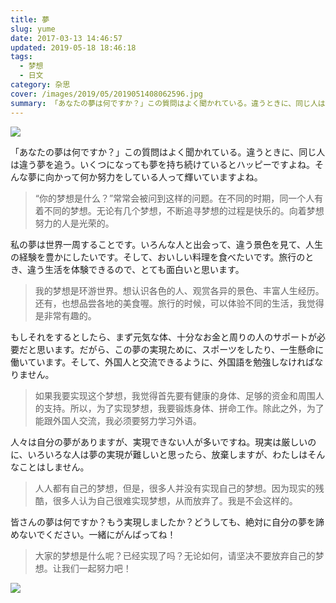 ```yaml
---
title: 夢
slug: yume
date: 2017-03-13 14:46:57
updated: 2019-05-18 18:46:18
tags:
  - 梦想
  - 日文
category: 杂思
cover: /images/2019/05/2019051408062596.jpg
summary: 「あなたの夢は何ですか？」この質問はよく聞かれている。違うときに、同じ人は違う夢を追う。いくつになっても夢を持ち続けているとハッピーですよね。
---
```


![](/images/2019/05/2019051408021050.jpg)

「あなたの夢は何ですか？」この質問はよく聞かれている。違うときに、同じ人は違う夢を追う。いくつになっても夢を持ち続けているとハッピーですよね。そんな夢に向かって何か努力をしている人って輝いていますよね。

>“你的梦想是什么？”常常会被问到这样的问题。在不同的时期，同一个人有着不同的梦想。无论有几个梦想，不断追寻梦想的过程是快乐的。向着梦想努力的人是光荣的。

私の夢は世界一周することです。いろんな人と出会って、違う景色を見て、人生の経験を豊かにしたいです。そして、おいしい料理を食べたいです。旅行のとき、違う生活を体験できるので、とても面白いと思います。

>我的梦想是环游世界。想认识各色的人、观赏各异的景色、丰富人生经历。还有，也想品尝各地的美食喔。旅行的时候，可以体验不同的生活，我觉得是非常有趣的。

もしそれをするとしたら、まず元気な体、十分なお金と周りの人のサポートが必要だと思います。だがら、この夢の実現ために、スポーツをしたり、一生懸命に働いています。そして、外国人と交流できるように、外国語を勉強しなければなりません。

>如果我要实现这个梦想，我觉得首先要有健康的身体、足够的资金和周围人的支持。所以，为了实现梦想，我要锻炼身体、拼命工作。除此之外，为了能跟外国人交流，我必须要努力学习外语。

人々は自分の夢がありますが、実現できない人が多いですね。現実は厳しいのに、いろいろな人は夢の実現が難しいと思ったら、放棄しますが、わたしはそんなことはしません。

>人人都有自己的梦想，但是，很多人并没有实现自己的梦想。因为现实的残酷，很多人认为自己很难实现梦想，从而放弃了。我是不会这样的。

皆さんの夢は何ですか？もう実現しましたか？どうしても、絶対に自分の夢を諦めないでください。一緒にがんばってね！

>大家的梦想是什么呢？已经实现了吗？无论如何，请坚决不要放弃自己的梦想。让我们一起努力吧！

![](/images/2019/05/2019051408020581.jpg)

